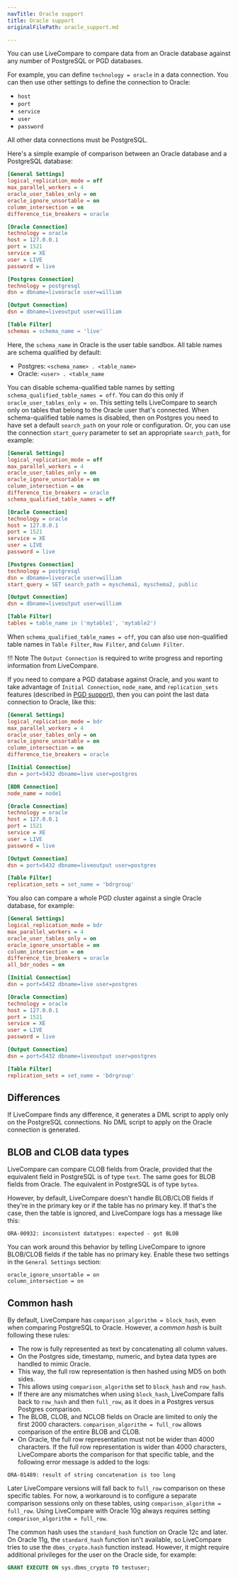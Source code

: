 ```yaml
---
navTitle: Oracle support
title: Oracle support
originalFilePath: oracle_support.md

---
```


You can use LiveCompare to compare data from an Oracle database against any number of PostgreSQL or PGD databases.

For example, you can define `technology = oracle` in a data connection. You can then use other settings to define the connection to Oracle:

-   `host`
-   `port`
-   `service`
-   `user`
-   `password`

All other data connections must be PostgreSQL.

Here's a simple example of comparison between an Oracle database and a PostgreSQL database:

```ini
[General Settings]
logical_replication_mode = off
max_parallel_workers = 4
oracle_user_tables_only = on
oracle_ignore_unsortable = on
column_intersection = on
difference_tie_breakers = oracle

[Oracle Connection]
technology = oracle
host = 127.0.0.1
port = 1521
service = XE
user = LIVE
password = live

[Postgres Connection]
technology = postgresql
dsn = dbname=liveoracle user=william

[Output Connection]
dsn = dbname=liveoutput user=william

[Table Filter]
schemas = schema_name = 'live'
```

Here, the `schema_name` in Oracle is the user table sandbox. All table names are schema qualified by default:

-   Postgres: `<schema_name> . <table_name>`
-   Oracle: `<user> . <table_name`

You can disable schema-qualified table names by setting `schema_qualified_table_names = off`. You can do this only if `oracle_user_tables_only = on`. This setting tells LiveCompare to search only on tables that belong to the Oracle user that's connected. When schema-qualified table names is disabled, then on Postgres you need to have set a default `search_path` on your role or configuration. Or, you can use the connection `start_query` parameter to set an appropriate `search_path`, for example:

```ini
[General Settings]
logical_replication_mode = off
max_parallel_workers = 4
oracle_user_tables_only = on
oracle_ignore_unsortable = on
column_intersection = on
difference_tie_breakers = oracle
schema_qualified_table_names = off

[Oracle Connection]
technology = oracle
host = 127.0.0.1
port = 1521
service = XE
user = LIVE
password = live

[Postgres Connection]
technology = postgresql
dsn = dbname=liveoracle user=william
start_query = SET search_path = myschema1, myschema2, public

[Output Connection]
dsn = dbname=liveoutput user=william

[Table Filter]
tables = table_name in ('mytable1', 'mytable2')
```

When `schema_qualified_table_names = off`, you can also use non-qualified table names in `Table Filter`, `Row Filter`, and `Column Filter`.

!!! Note
    The `Output Connection` is required to write progress and reporting information from LiveCompare.

If you need to compare a PGD database against Oracle, and you want to take advantage of `Initial Connection`, `node_name`, and `replication_sets` features (described in [PGD support](bdr_support/)), then you can point the last data connection to Oracle, like this:

```ini
[General Settings]
logical_replication_mode = bdr
max_parallel_workers = 4
oracle_user_tables_only = on
oracle_ignore_unsortable = on
column_intersection = on
difference_tie_breakers = oracle

[Initial Connection]
dsn = port=5432 dbname=live user=postgres

[BDR Connection]
node_name = node1

[Oracle Connection]
technology = oracle
host = 127.0.0.1
port = 1521
service = XE
user = LIVE
password = live

[Output Connection]
dsn = port=5432 dbname=liveoutput user=postgres

[Table Filter]
replication_sets = set_name = 'bdrgroup'
```

You also can compare a whole PGD cluster against a single Oracle database, for example:

```ini
[General Settings]
logical_replication_mode = bdr
max_parallel_workers = 4
oracle_user_tables_only = on
oracle_ignore_unsortable = on
column_intersection = on
difference_tie_breakers = oracle
all_bdr_nodes = on

[Initial Connection]
dsn = port=5432 dbname=live user=postgres

[Oracle Connection]
technology = oracle
host = 127.0.0.1
port = 1521
service = XE
user = LIVE
password = live

[Output Connection]
dsn = port=5432 dbname=liveoutput user=postgres

[Table Filter]
replication_sets = set_name = 'bdrgroup'
```

## Differences

If LiveCompare finds any difference, it generates a DML script to apply only on the PostgreSQL connections. No DML script to apply on the Oracle connection is generated.

## BLOB and CLOB data types

LiveCompare can compare CLOB fields from Oracle, provided that the equivalent field in PostgreSQL is of type `text`. The same goes for BLOB fields from Oracle. The equivalent in PostgreSQL is of type `bytea`.

However, by default, LiveCompare doesn't handle BLOB/CLOB fields if they're in the primary key or if the table has no primary key. If that's the case, then the table is ignored, and LiveCompare logs has a message like
this:

```
ORA-00932: inconsistent datatypes: expected - got BLOB
```

You can work around this behavior by telling LiveCompare to ignore BLOB/CLOB fields if the table has no primary key. Enable these two settings in the `General Settings` section:

```
oracle_ignore_unsortable = on
column_intersection = on
```

## Common hash

By default, LiveCompare has `comparison_algorithm = block_hash`, even when comparing PostgreSQL to Oracle. However, a *common hash* is built following these rules:

-   The row is fully represented as text by concatenating all column values.
-   On the Postgres side, timestamp, numeric, and bytea data types are handled to mimic Oracle.
-   This way, the full row representation is then hashed using MD5 on both sides.
-   This allows using `comparison_algorithm` set to `block_hash` and `row_hash`.
-   If there are any mismatches when using `block_hash`, LiveCompare falls back to `row_hash` and then `full_row`, as it does in a Postgres versus Postgres comparison.
-   The BLOB, CLOB, and NCLOB fields on Oracle are limited to only the first 2000 characters. `comparison_algorithm = full_row` allows comparison of the entire BLOB and CLOB.
-   On Oracle, the full row representation must not be wider than 4000 characters. If the full row representation is wider than 4000 characters, LiveCompare aborts the comparison for that specific table, and the following error message is added to the logs:

```
ORA-01489: result of string concatenation is too long
```

Later LiveCompare versions will fall back to `full_row` comparison on these specific tables. For now, a workaround is to configure a separate comparison sessions only on these tables, using `comparison_algorithm = full_row`. Using LiveCompare with Oracle 10g always requires setting `comparison_algorithm = full_row`.

The common hash uses the `standard_hash` function on Oracle 12c and later. On Oracle 11g, the `standard_hash` function isn't available, so LiveCompare tries to use the `dbms_crypto.hash` function instead. However, it might require additional privileges for the user on the Oracle side, for example:

```sql
GRANT EXECUTE ON sys.dbms_crypto TO testuser;
```
